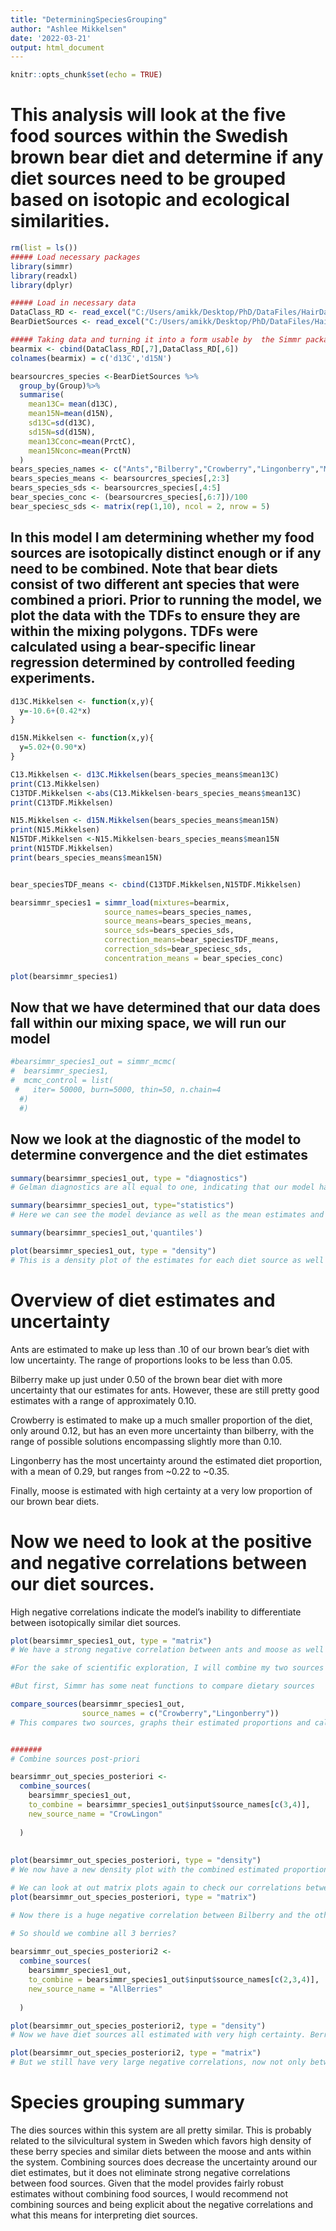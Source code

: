 ```yaml
---
title: "DeterminingSpeciesGrouping"
author: "Ashlee Mikkelsen"
date: '2022-03-21'
output: html_document
---
```


```r
knitr::opts_chunk$set(echo = TRUE)
```
# This analysis will look at the five food sources within the Swedish brown bear diet and determine if any diet sources need to be grouped based on isotopic and ecological similarities.

```r


rm(list = ls())
##### Load necessary packages
library(simmr)
library(readxl)
library(dplyr)

```




```r
##### Load in necessary data
DataClass_RD <- read_excel("C:/Users/amikk/Desktop/PhD/DataFiles/HairData_SI/DataClass_RD.xlsx")
BearDietSources <- read_excel("C:/Users/amikk/Desktop/PhD/DataFiles/HairData_SI/BearSources20220317.xlsx")

##### Taking data and turning it into a form usable by  the Simmr package
bearmix <- cbind(DataClass_RD[,7],DataClass_RD[,6])
colnames(bearmix) = c('d13C','d15N')

bearsourcres_species <-BearDietSources %>%
  group_by(Group)%>%
  summarise(
    mean13C= mean(d13C),
    mean15N=mean(d15N),
    sd13C=sd(d13C),
    sd15N=sd(d15N),
    mean13Cconc=mean(PrctC),
    mean15Nconc=mean(PrctN)
  )
bears_species_names <- c("Ants","Bilberry","Crowberry","Lingonberry","Moose")
bears_species_means <- bearsourcres_species[,2:3]
bears_species_sds <- bearsourcres_species[,4:5]
bear_species_conc <- (bearsourcres_species[,6:7])/100
bear_speciesc_sds <- matrix(rep(1,10), ncol = 2, nrow = 5)

```




## In this model I am determining whether my food sources are isotopically distinct enough or if any need to be combined. Note that bear diets consist of two different ant species that were combined a priori. Prior to running the model, we plot the data with the TDFs to ensure they are within the mixing polygons. TDFs were calculated using a bear-specific linear regression determined by controlled feeding experiments. 

```r

d13C.Mikkelsen <- function(x,y){
  y=-10.6+(0.42*x)
}

d15N.Mikkelsen <- function(x,y){
  y=5.02+(0.90*x)
}

C13.Mikkelsen <- d13C.Mikkelsen(bears_species_means$mean13C)
print(C13.Mikkelsen)
C13TDF.Mikkelsen <-abs(C13.Mikkelsen-bears_species_means$mean13C)
print(C13TDF.Mikkelsen)

N15.Mikkelsen <- d15N.Mikkelsen(bears_species_means$mean15N)
print(N15.Mikkelsen)
N15TDF.Mikkelsen <-N15.Mikkelsen-bears_species_means$mean15N
print(N15TDF.Mikkelsen)
print(bears_species_means$mean15N)


bear_speciesTDF_means <- cbind(C13TDF.Mikkelsen,N15TDF.Mikkelsen)

bearsimmr_species1 = simmr_load(mixtures=bearmix,
                     source_names=bears_species_names,
                     source_means=bears_species_means,
                     source_sds=bears_species_sds,
                     correction_means=bear_speciesTDF_means,
                     correction_sds=bear_speciesc_sds,
                     concentration_means = bear_species_conc)

plot(bearsimmr_species1)

```

## Now that we have determined that our data does fall within our mixing space, we will run our model
```r

#bearsimmr_species1_out = simmr_mcmc(
#  bearsimmr_species1,
#  mcmc_control = list(
 #   iter= 50000, burn=5000, thin=50, n.chain=4
  #)
  #)

```

## Now we look at the diagnostic of the model to determine convergence and the diet estimates
```r
summary(bearsimmr_species1_out, type = "diagnostics")
# Gelman diagnostics are all equal to one, indicating that our model has converged

summary(bearsimmr_species1_out, type="statistics")
# Here we can see the model deviance as well as the mean estimates and standard deviations for each diet source and the residual variation in the model

summary(bearsimmr_species1_out,'quantiles')

plot(bearsimmr_species1_out, type = "density")
# This is a density plot of the estimates for each diet source as well as the uncertainty around those estimates
```
# Overview of diet estimates and uncertainty

Ants are estimated to make up less than .10 of our brown bear's diet with low uncertainty. The range of proportions looks to be less than 0.05.

Bilberry make up just under 0.50 of the brown bear diet with more uncertainty that our estimates for ants. However, these are still pretty good estimates with a range of approximately 0.10.

Crowberry is estimated to make up a much smaller proportion of the diet, only around 0.12, but has an even more uncertainty than bilberry, with the range of possible solutions encompassing slightly more than 0.10.

Lingonberry has the most uncertainty around the estimated diet proportion, with a mean of 0.29, but ranges from ~0.22  to ~0.35.

Finally, moose is estimated with high certainty at a very low proportion of our brown bear diets.


# Now we need to look at the positive and negative correlations between our diet sources.

High negative correlations indicate the model's inability to differentiate between isotopically similar diet sources.
```r
plot(bearsimmr_species1_out, type = "matrix")
# We have a strong negative correlation between ants and moose as well as Crowberry and Lingonberry. Bilberry and Lingonberry are marginally negatively correlated. It is often recommended that species that are highly correlated be combined to minimize uncertainty around dietary estimates. 

#For the sake of scientific exploration, I will combine my two sources with the greates negative correlation, crowberry and lingonberry

#But first, Simmr has some neat functions to compare dietary sources

compare_sources(bearsimmr_species1_out,
                source_names = c("Crowberry","Lingonberry"))
# This compares two sources, graphs their estimated proportions and calculates the probability of one being greater than the other. In this case, the probability that the proportion of Crowberry is greater that the proportion of Lingonberry is 0.


#######
# Combine sources post-priori

bearsimmr_out_species_posteriori <- 
  combine_sources(
    bearsimmr_species1_out,
    to_combine = bearsimmr_species1_out$input$source_names[c(3,4)],
    new_source_name = "CrowLingon"
    
  )
  
  
plot(bearsimmr_out_species_posteriori, type = "density")
# We now have a new density plot with the combined estimated proportions for crowberry and lingonberry in one category as well as the inflated uncertainty

# We can look at out matrix plots again to check our correlations between diet sources
plot(bearsimmr_out_species_posteriori, type = "matrix")

# Now there is a huge negative correlation between Bilberry and the other 2 berries because when we combined them, we also combined their varinace and variance-covariances.

# So should we combine all 3 berries?
 
bearsimmr_out_species_posteriori2 <- 
  combine_sources(
    bearsimmr_species1_out,
    to_combine = bearsimmr_species1_out$input$source_names[c(2,3,4)],
    new_source_name = "AllBerries"
    
  )

plot(bearsimmr_out_species_posteriori2, type = "density")
# Now we have diet sources all estimated with very high certainty. Berries seem to make up almost all og the diet, while ants and moose make up minor proportions.

plot(bearsimmr_out_species_posteriori2, type = "matrix")
# But we still have very large negative correlations, now not only between ants and moose, as we might expect, but ants and the berry species as well

```
# Species grouping summary
The dies sources within this system are all pretty similar. This is probably related to the silvicultural system in Sweden which favors high density of these berry species and similar diets between the moose and ants within the system. Combining sources does decrease the uncertainty around our diet estimates, but it does not eliminate strong negative correlations between food sources. Given that the model provides fairly robust estimates without combining food sources, I would recommend not combining sources and being explicit about the negative correlations and what this means for interpreting diet sources. 

